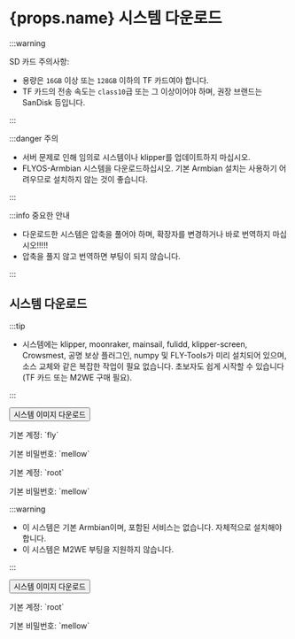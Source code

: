 # {props.name} 시스템 다운로드

:::warning

SD 카드 주의사항:

* 용량은 `16GB` 이상 또는 `128GB` 이하의 TF 카드여야 합니다.
* TF 카드의 전송 속도는 `class10`급 또는 그 이상이어야 하며, 권장 브랜드는 SanDisk 등입니다.

:::

:::danger 주의

* 서버 문제로 인해 임의로 시스템이나 klipper를 업데이트하지 마십시오.
* FLYOS-Armbian 시스템을 다운로드하십시오. 기본 Armbian 설치는 사용하기 어려우므로 설치하지 않는 것이 좋습니다.

:::

:::info 중요한 안내

* 다운로드한 시스템은 압축을 풀어야 하며, 확장자를 변경하거나 바로 번역하지 마십시오!!!!!
* 압축을 풀지 않고 번역하면 부팅이 되지 않습니다.

:::

## 시스템 다운로드

<Tabs>
  <TabItem value="flyos" label="FLYOS-Armbian(아르미안 기반)" default>

:::tip

* 시스템에는 klipper, moonraker, mainsail, fulidd, klipper-screen, Crowsmest, 공명 보상 플러그인, numpy 및 FLY-Tools가 미리 설치되어 있으며, 소스 교체와 같은 복잡한 작업이 필요 없습니다. 초보자도 쉽게 시작할 수 있습니다 (TF 카드 또는 M2WE 구매 필요).

:::

<Button variant="contained" disableElevation href="https://cdn.mellow.klipper.cn/IMG/Beta/FlyOS_h5_3.3.4_fix_20240928.img.xz">시스템 이미지 다운로드</Button>

<Tabs>
<TabItem value="fly" label="일반 사용자" default>
<p>기본 계정: `fly`</p>
<p>기본 비밀번호: `mellow`</p>
  </TabItem>
  <TabItem value="root" label="root 사용자" default>
<p>기본 계정: `root`</p>
<p>기본 비밀번호: `mellow`</p>
  </TabItem>
</Tabs>
  </TabItem>
<TabItem value="armbian" label="기본 Armbian">

:::warning

* 이 시스템은 기본 Armbian이며, 포함된 서비스는 없습니다. 자체적으로 설치해야 합니다.
* 이 시스템은 M2WE 부팅을 지원하지 않습니다.

:::

<Button variant="contained" color="success" disableElevation href="https://cdn.mellow.klipper.cn/IMG/Release/Armbian_22.08.0-trunk_Flypiv1_bullseye_current_5.15.52.img.xz">시스템 이미지 다운로드</Button>

<p>기본 계정: `root`</p>
<p>기본 비밀번호: `mellow`</p>

  </TabItem>
</Tabs>
